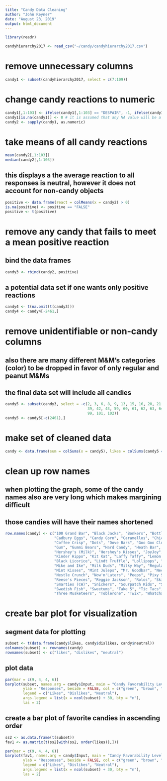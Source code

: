 ---
title: "Candy Data Cleaning"
author: "John Reyner"
date: "August 23, 2019"
output: html_document
---

```{r}
library(readr)

candyhierarchy2017 <- read_csv("~/candy/candyhierarchy2017.csv")
```

# remove unnecessary columns

```{r}
candy1 <- subset(candyhierarchy2017, select = c(7:109))
```

# change candy reactions to numeric

```{r}
candy1[,1:103] <- ifelse(candy1[,1:103] == "DESPAIR", -1, ifelse(candy1[,1:103] == "MEH", 0, ifelse(candy1[,1:103] == "JOY", 1, 0)))
candy1[is.na(candy1)] <- 0 # it is assumed that any NA value will be a neutral reaction
candy2 <- sapply(candy1, as.numeric)
```

# take means of all candy reactions

```{r}
mean(candy2[,1:103])
median(candy2[,1:103])
```

## this displays a the average reaction to all responses is neutral, however it does not account for non-candy objects

```{r}
positive <- data.frame(react = colMeans(x = candy2) > 0)
is.na(positive) <- positive == "FALSE"
positive <- t(positive)
```

# remove any candy that fails to meet a mean positive reaction

## bind the data frames

```{r}
candy3 <- rbind(candy2, positive)
```

## a potential data set if one wants only positive reactions

```{r}
candy4 <- t(na.omit(t(candy3)))
candy4 <- candy4[-2461,]
```

# remove unidentifiable or non-candy columns
## also there are many different M&M's categories (color) to be dropped in favor of only regular and peanut M&Ms
## the final data set will include all candies

```{r}
candy5 <- subset(candy3, select = -c(2, 3, 6, 8, 9, 13, 15, 16, 20, 21, 24, 25, 26, 32, 37, 38, 
                                     39, 42, 43, 59, 60, 61, 62, 63, 64, 73, 75, 80, 86, 96, 98, 
                                     99, 101, 102))
candy5 <- candy5[-c(2461),]
```

# make set of cleaned data

```{r}
candy <- data.frame(sum = colSums(x = candy5), likes = colSums(candy5 == 1), dislikes = colSums(candy5 == -1), neutral = colSums(candy5 == 0), mean = colMeans(x = candy5), median = apply(candy5, 2, median))
```

# clean up row names
## when plotting the graph, some of the candy names also are very long which makes margining difficult
## those candies will have their names shortened

```{r}
row.names(candy) <- c("100 Grand Bar", "Black Jacks", "Bonkers", "Bottle Caps", "Butterfinger", 
                      "Cadbury Eggs", "Candy Corn", "Caramellos", "Chick-o-Sticks", "Chiclets", 
                      "Coffee Crisp", "Dots", "Dove Bars", "Goo Goo Clusters", "Good N' Plenty", 
                      "Gum", "Gummi Bears", "Hard Candy", "Heath Bar", "Hershey's (Dark)", 
                      "Hershey's (Milk)", "Hershey's Kisses", "JoyJoy", "Junior Mints", 
                      "Kinder Hippo", "Kit Kat", "Laffy Taffy", "Lemon Heads", "Licorice", 
                      "Black Licorice", "Lindt Truffle", "Lollipops", "Mars", "Maynards", 
                      "Mike and Ike", "Milk Duds", "Milky Way", "Regular M&Ms", "Peanut M&Ms", 
                      "Mint Kisses", "Mint Juleps", "Mr. Goodbar", "Necco Wafers", "Nerds", 
                      "Nestle Crunch", "Now'n'Laters", "Peeps", "Pixy Stix", "Reese's Cups", 
                      "Reese's Pieces", "Reggie Jackson", "Rolos", "Skittles", "Smarties (US)", 
                      "Smarties (CW)", "Snickers", "Sourpatch Kids", "Starburst", "SweetTarts", 
                      "Swedish Fish", "Sweetums", "Take 5", "Tic Tacs", "Circus Peanuts", 
                      "Three Musketeers", "Toblerone", "Twix", "Whatchamacallit", "York")
```

# create bar plot for visualization

## segment data for plotting

```{r}
subset <- t(data.frame(candy$likes, candy$dislikes, candy$neutral))
colnames(subset) <- rownames(candy)
rownames(subset) <- c("likes", "dislikes", "neutral")
```

## plot data

```{r}
par(mar = c(9, 4, 4, 6))
barplot(subset, names.arg = candy$Input, main = "Candy Favorability Levels", 
        ylab = "Responses", beside = FALSE, col = c("green", "brown", "gray"), 
        legend = c("Likes", "Dislikes", "Neutral"), 
        args.legend = list(x = ncol(subset) + 30, bty = "n"),
        las = 2)
```

## create a bar plot of favorite candies in ascending order

```{r}
ss2 <- as.data.frame(t(subset))
fav1 <- as.matrix(t(ss2[with(ss2, order(likes)),]))

par(mar = c(9, 4, 4, 6))
barplot(fav1, names.arg = candy$Input, main = "Candy Favorability Levels", 
        ylab = "Responses", beside = FALSE, col = c("green", "brown", "gray"), 
        legend = c("Likes", "Dislikes", "Neutral"), 
        args.legend = list(x = ncol(subset) + 30, bty = "n"),
        las = 2)
```
